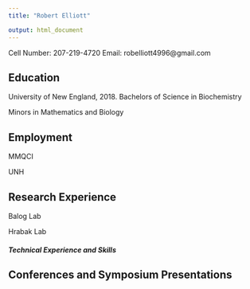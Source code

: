 ```yaml
---
title: "Robert Elliott"

output: html_document
---
```



Cell Number: 207-219-4720 Email: robelliott4996@gmail.com

## **Education**

University of New England, 2018. Bachelors of Science in Biochemistry

Minors in Mathematics and Biology


## **Employment**

MMQCI

UNH

## **Research Experience**

Balog Lab

Hrabak Lab

##### **Technical Experience and Skills**

## **Conferences and Symposium Presentations**